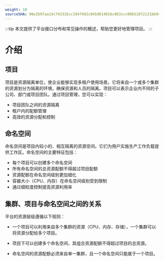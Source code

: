 ```yaml
---
weight: 10
sourceSHA: 96e2b97aa14c743316cc1947492c845d614016c883ccc09b51872131bb9c247c
---
```


:::tip
本文提供了平台接口分布和常见操作的概述，帮助您更好地管理项目。
:::

# 介绍

## 项目

项目是资源隔离单位，使企业能够实现多租户使用场景。它将来自一个或多个集群的资源划分为隔离的环境，确保资源和人员的隔离。项目可以表示企业内不同的子公司、部门或项目团队。通过项目管理，您可以实现：

- 项目团队之间的资源隔离
- 租户内的配额管理
- 高效的资源分配和控制

## 命名空间

命名空间是项目内较小的、相互隔离的资源空间。它们为用户实施生产工作负载提供工作区。命名空间的主要特征包括：

- 每个项目可以创建多个命名空间
- 所有命名空间的总资源配额不得超过项目配额
- 资源配额在命名空间级别更加细化
- 容器大小（CPU、内存）在命名空间级别受到限制
- 通过细粒度控制提高资源利用率

## 集群、项目与命名空间之间的关系

平台的资源层级遵循以下规则：

- 一个项目可以利用来自多个集群的资源（CPU、内存、存储），一个集群可以将资源分配给多个项目。

- 项目下可以创建多个命名空间，其组合资源配额不得超过项目的总资源。

- 命名空间的资源配额必须来自单一集群，且一个命名空间只能属于一个项目。
